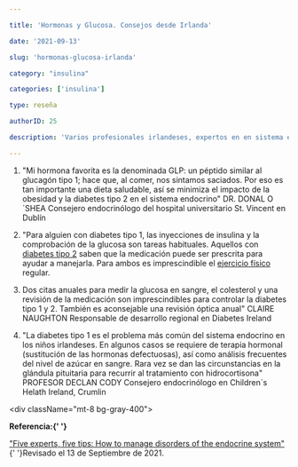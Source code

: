 ```yaml
---

title: 'Hormonas y Glucosa. Consejos desde Irlanda'

date: '2021-09-13'

slug: 'hormonas-glucosa-irlanda'

category: "insulina"

categories: ['insulina']

type: reseña

authorID: 25

description: 'Varios profesionales irlandeses, expertos en en sistema endocrino, explican sus conclusiones. La detección temprana y el control de la diabetes son primordiales para tener calidad de vida.'

---
```




1. "Mi hormona favorita es la denominada GLP: un péptido similar al glucagón tipo 1; hace que, al comer, nos sintamos saciados. Por eso es tan importante una dieta saludable, así se minimiza el impacto de la obesidad y la diabetes tipo 2 en el sistema endocrino" DR. DONAL O´SHEA Consejero endocrinólogo del hospital universitario St. Vincent en Dublín

2. "Para alguien con diabetes tipo 1, las inyecciones de insulina y la comprobación de la glucosa son tareas habituales. Aquellos con [diabetes tipo 2](/diabetes-tipo-2) saben que la medicación puede ser prescrita para ayudar a manejarla. Para ambos es imprescindible el [ejercicio físico](/los-5-mejores-ejercicios-para-personas-con-diabetes) regular.

3. Dos citas anuales para medir la glucosa en sangre, el colesterol y una revisión de la medicación son imprescindibles para controlar la diabetes tipo 1 y 2. También es aconsejable una revisión óptica anual" CLAIRE NAUGHTON Responsable de desarrollo regional en Diabetes Ireland

4. "La diabetes tipo 1 es el problema más común del sistema endocrino en los niños irlandeses.
En algunos casos se requiere de terapia hormonal (sustitución de las hormonas defectuosas), así como análisis frecuentes del nivel de azúcar en sangre. Rara vez se dan las circunstancias en la glándula pituitaria para recurrir al tratamiento con hidrocortisona" PROFESOR DECLAN CODY Consejero endocrinólogo en Children´s Helath Ireland, Crumlin

<div className="mt-8 bg-gray-400">


<b>Referencia:{' '}</b>

 <a href="https://www.irishtimes.com/life-and-style/health-family/five-experts-five-tips-how-to-manage-disorders-of-the-endocrine-system-1.4654138" rel="nofollow" target="_blank">"Five experts, five tips: How to manage disorders of the endocrine system"</a>{' '}Revisado el 13 de Septiembre de 2021.	



  </div>